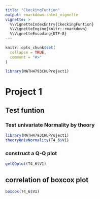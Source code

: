 ```yaml
---
title: "CkeckingFuntion"
output: rmarkdown::html_vignette
vignette: >
  %\VignetteIndexEntry{CkeckingFuntion}
  %\VignetteEngine{knitr::rmarkdown}
  %\VignetteEncoding{UTF-8}
---
```


```r
knitr::opts_chunk$set(
  collapse = TRUE,
  comment = "#>"
)
```

```r
library(MATH4793CHUProject1)
```

# Project 1

## Test funtion
### Test univariate Normality by theory
```r
library(MATH4793CHUProject1)
theoryUnivNormality(T4_6$V1)
```

### construct a Q-Q plot
```r
getQQplot(T4_6$V1)
```

## correlation of boxcox plot
```r
boxcox(T4_6$V1)
```

